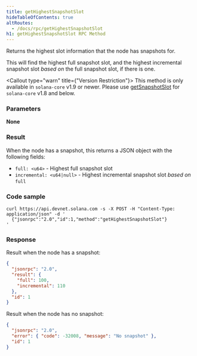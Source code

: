 ```yaml
---
title: getHighestSnapshotSlot
hideTableOfContents: true
altRoutes:
  - /docs/rpc/getHighestSnapshotSlot
h1: getHighestSnapshotSlot RPC Method
---
```


Returns the highest slot information that the node has snapshots for.

This will find the highest full snapshot slot, and the highest incremental
snapshot slot _based on_ the full snapshot slot, if there is one.

<Callout type="warn" title={"Version Restriction"}>
  This method is only available in `solana-core` v1.9 or newer. Please use
  [getSnapshotSlot](/docs/rpc/http/getsnapshotslot) for `solana-core` v1.8 and
  below.
</Callout>

<DocSideBySide>

<DocLeftSide>

### Parameters

**None**

### Result

When the node has a snapshot, this returns a JSON object with the following
fields:

- `full: <u64>` - Highest full snapshot slot
- `incremental: <u64|null>` - Highest incremental snapshot slot _based on_
  `full`

</DocLeftSide>

<DocRightSide>

### Code sample

```shell
curl https://api.devnet.solana.com -s -X POST -H "Content-Type: application/json" -d '
  {"jsonrpc":"2.0","id":1,"method":"getHighestSnapshotSlot"}
'
```

### Response

Result when the node has a snapshot:

```json
{
  "jsonrpc": "2.0",
  "result": {
    "full": 100,
    "incremental": 110
  },
  "id": 1
}
```

Result when the node has no snapshot:

```json
{
  "jsonrpc": "2.0",
  "error": { "code": -32008, "message": "No snapshot" },
  "id": 1
}
```

</DocRightSide>
</DocSideBySide>
